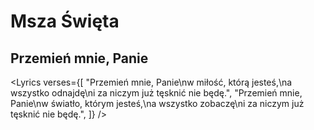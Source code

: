 
# Msza Święta

## Przemień mnie, Panie

<Lyrics
  verses={[
    "Przemień mnie, Panie\nw miłość, którą jesteś,\na wszystko odnajdę\ni za niczym już tęsknić nie będę.",
    "Przemień mnie, Panie\nw światło, którym jesteś,\na wszystko zobaczę\ni za niczym już tęsknić nie będę.",
  ]}
/>
